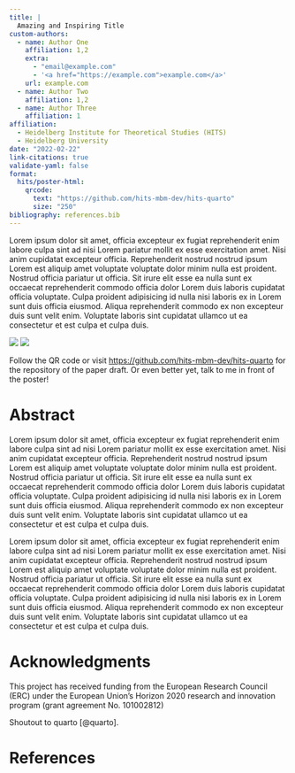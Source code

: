```yaml
---
title: |
  Amazing and Inspiring Title
custom-authors:
  - name: Author One
    affiliation: 1,2
    extra:
      - "email@example.com"
      - '<a href="https://example.com">example.com</a>'
    url: example.com
  - name: Author Two
    affiliation: 1,2
  - name: Author Three
    affiliation: 1
affiliation:
  - Heidelberg Institute for Theoretical Studies (HITS)
  - Heidelberg University
date: "2022-02-22"
link-citations: true
validate-yaml: false
format:
  hits/poster-html:
    qrcode:
      text: "https://github.com/hits-mbm-dev/hits-quarto"
      size: "250"
bibliography: references.bib
---
```



::: {#hero}
::: {#qrcode}
:::

Lorem ipsum dolor sit amet, officia excepteur ex fugiat reprehenderit
enim labore culpa sint ad nisi Lorem pariatur mollit ex esse
exercitation amet. Nisi anim cupidatat excepteur officia. Reprehenderit
nostrud nostrud ipsum Lorem est aliquip amet voluptate voluptate dolor
minim nulla est proident. Nostrud officia pariatur ut officia. Sit irure
elit esse ea nulla sunt ex occaecat reprehenderit commodo officia dolor
Lorem duis laboris cupidatat officia voluptate. Culpa proident
adipisicing id nulla nisi laboris ex in Lorem sunt duis officia eiusmod.
Aliqua reprehenderit commodo ex non excepteur duis sunt velit enim.
Voluptate laboris sint cupidatat ullamco ut ea consectetur et est culpa
et culpa duis.

![](www/hits-logo-large-negative.png){#logo-hits .logo}
![](www/logo-uni-hd-bw-inv.png){#logo-uni-hd .logo}

::: {.call-to-action}
Follow the QR code or visit
<https://github.com/hits-mbm-dev/hits-quarto> for the repository of
the paper draft. Or even better yet, talk to me in front of the poster!
:::
:::

::: {#left-bar}
# Abstract

Lorem ipsum dolor sit amet, officia excepteur ex fugiat reprehenderit
enim labore culpa sint ad nisi Lorem pariatur mollit ex esse
exercitation amet. Nisi anim cupidatat excepteur officia. Reprehenderit
nostrud nostrud ipsum Lorem est aliquip amet voluptate voluptate dolor
minim nulla est proident. Nostrud officia pariatur ut officia. Sit irure
elit esse ea nulla sunt ex occaecat reprehenderit commodo officia dolor
Lorem duis laboris cupidatat officia voluptate. Culpa proident
adipisicing id nulla nisi laboris ex in Lorem sunt duis officia eiusmod.
Aliqua reprehenderit commodo ex non excepteur duis sunt velit enim.
Voluptate laboris sint cupidatat ullamco ut ea consectetur et est culpa
et culpa duis.
:::

::: {#right-bar}
Lorem ipsum dolor sit amet, officia excepteur ex fugiat reprehenderit
enim labore culpa sint ad nisi Lorem pariatur mollit ex esse
exercitation amet. Nisi anim cupidatat excepteur officia. Reprehenderit
nostrud nostrud ipsum Lorem est aliquip amet voluptate voluptate dolor
minim nulla est proident. Nostrud officia pariatur ut officia. Sit irure
elit esse ea nulla sunt ex occaecat reprehenderit commodo officia dolor
Lorem duis laboris cupidatat officia voluptate. Culpa proident
adipisicing id nulla nisi laboris ex in Lorem sunt duis officia eiusmod.
Aliqua reprehenderit commodo ex non excepteur duis sunt velit enim.
Voluptate laboris sint cupidatat ullamco ut ea consectetur et est culpa
et culpa duis.

# Acknowledgments

This project has received funding from the European Research Council
(ERC) under the European Union's Horizon 2020 research and innovation
program (grant agreement No. 101002812)

Shoutout to quarto [@quarto].

# References

::: {#refs}
:::
:::

